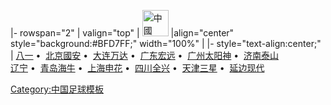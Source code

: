 <noinclude>{{fb start}}</noinclude>
{{fb inner start}}
|- rowspan="2"
| valign="top" | [[File:Flag of the People's Republic of China.svg|42px|中國]] 
|align="center" style="background:#BFD7FF;" width="100%" | {{Tnavbar-header|'''[[1995年中國足球甲A聯賽|1995年]][[中國足球甲A聯賽]]'''|甲A1995}}
{{fb inner end}}
{{fb inner start}} 
|- style="text-align:center;"
|
[[八一足球俱乐部|八一]]&nbsp;•&nbsp;
[[北京國安足球俱樂部|北京國安]]&nbsp;•&nbsp;
[[大连实德足球俱乐部|大连万达]]&nbsp;•&nbsp;
[[广东宏远足球俱乐部|广东宏远]]&nbsp;•&nbsp;
[[广州医药足球俱樂部|广州太阳神]]&nbsp;•&nbsp;
[[山東魯能泰山足球俱樂部|济南泰山]]
<br>
[[辽宁足球俱樂部|辽宁]]&nbsp;•&nbsp;
[[青岛中能足球俱樂部|青岛海牛]]&nbsp;•&nbsp;
[[上海申花足球俱樂部|上海申花]]&nbsp;•&nbsp;
[[四川冠城足球俱乐部|四川全兴]]&nbsp;•&nbsp;
[[天津泰达足球俱樂部|天津三星]]&nbsp;•&nbsp;
[[延边足球俱樂部|延边现代]]
{{fb inner end}}<noinclude>
{{fb end}}
{{using fb}}
</noinclude>
<noinclude>[[Category:中国足球模板]]</noinclude>